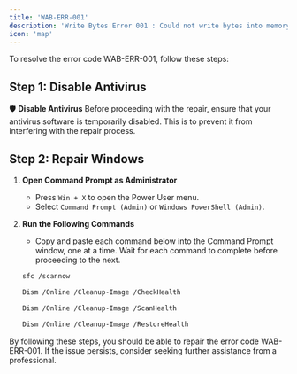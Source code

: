 ```yaml
---
title: 'WAB-ERR-001'
description: 'Write Bytes Error 001 : Could not write bytes into memory'
icon: 'map'
---
```


To resolve the error code WAB-ERR-001, follow these steps:

## Step 1: Disable Antivirus
🛡️ **Disable Antivirus**
Before proceeding with the repair, ensure that your antivirus software is temporarily disabled. This is to prevent it from interfering with the repair process.

## Step 2: Repair Windows

1. **Open Command Prompt as Administrator**
    - Press `Win + X` to open the Power User menu.
    - Select `Command Prompt (Admin)` or `Windows PowerShell (Admin)`.

2. **Run the Following Commands**
    - Copy and paste each command below into the Command Prompt window, one at a time. Wait for each command to complete before proceeding to the next.

    ```sh
    sfc /scannow
    ```

    ```sh
    Dism /Online /Cleanup-Image /CheckHealth
    ```

    ```sh
    Dism /Online /Cleanup-Image /ScanHealth
    ```

    ```sh
    Dism /Online /Cleanup-Image /RestoreHealth
    ```

By following these steps, you should be able to repair the error code WAB-ERR-001. If the issue persists, consider seeking further assistance from a professional.

